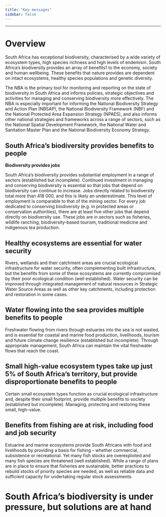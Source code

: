 ```yaml
---
title: "Key messages"
sidebar: false
---
```


------------------------------------------------------------------------

# Overview

South Africa has exceptional biodiversity, characterised by a wide variety of ecosystem types, high species richness and high levels of endemism. South Africa's biodiversity provides an array of benefits1 to the economy, society and human wellbeing. These benefits that nature provides are dependent on intact ecosystems, healthy species populations and genetic diversity.

The NBA is the primary tool for monitoring and reporting on the state of biodiversity in South Africa and informs policies, strategic objectives and activities for managing and conserving biodiversity more effectively. The NBA is especially important for informing the National Biodiversity Strategy and Action Plan (NBSAP), the National Biodiversity Framework (NBF) and the National Protected Area Expansion Strategy (NPAES), and also informs other national strategies and frameworks across a range of sectors, such as the National Spatial Development Framework, the National Water and Sanitation Master Plan and the National Biodiversity Economy Strategy.

## South Africa's biodiversity provides benefits to people

**Biodiversity provides jobs**

South Africa's biodiversity provides substantial employment in a range of sectors (established but incomplete). Continued investment in managing and conserving biodiversity is essential so that jobs that depend on biodiversity can continue to increase. Jobs directly related to biodiversity total more than 418 000, and this is likely an underestimate. This level of employment is comparable to that of the mining sector. For every job dedicated to conserving biodiversity (e.g. in protected areas or conservation authorities), there are at least five other jobs that depend directly on biodiversity use. These jobs are in sectors such as fisheries, wildlife ranching, biodiversity-based tourism, traditional medicine and indigenous tea production.

## Healthy ecosystems are essential for water security

Rivers, wetlands and their catchment areas are crucial ecological infrastructure for water security, often complementing built infrastructure, but the benefits from some of these ecosystems are currently compromised by their poor ecological condition (well established). Water security can be improved through integrated management of natural resources in Strategic Water Source Areas as well as other key catchments, including protection and restoration in some cases.

## Water flowing into the sea provides multiple benefits to people

Freshwater flowing from rivers through estuaries into the sea is not wasted, and is essential for coastal and marine food production, livelihoods, tourism and future climate change resilience (established but incomplete). Through appropriate management, South Africa can maintain the vital freshwater flows that reach the coast.

## Small high-value ecosystem types take up just 5% of South Africa's territory, but provide disproportionate benefits to people

Certain small ecosystem types function as crucial ecological infrastructure and, despite their small footprint, provide multiple benefits to society (established but incomplete). Managing, protecting and restoring these small, high-value.

## Benefits from fishing are at risk, including food and job security

Estuarine and marine ecosystems provide South Africans with food and livelihoods by providing a basis for fishing -- whether commercial, subsistence or recreational. Yet many fish stocks are overexploited and many fish species are threatened (well established). While a range of plans are in place to ensure that fisheries are sustainable, better practices to rebuild stocks of priority species are needed, as well as reliable data and sufficient capacity for undertaking regular stock assessments.

# South Africa's biodiversity is under pressure, but solutions are at hand
